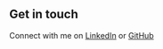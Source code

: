 ## Get in touch

Connect with me on [LinkedIn](https://www.linkedin.com/in/hpollard003/) or [GitHub](https://github.com/HPollard003)
